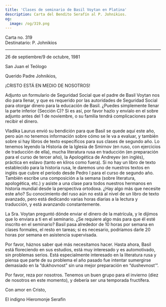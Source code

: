 ```yaml
---
title: 'Clases de seminario de Basil Voytan en Platina'
description: Carta del Bendito Serafín al P. Johnikios.
og:
  image: /og/319.png
---
```


<div style={{textAlign:'right', fontFamily:'monospace'}}>Carta no. 319</div>
<div style={{textAlign:'left', fontFamily:'monospace'}}>Destinatario: P. Johnikios</div>

---

26 de septiembre/9 de octubre, 1981

San Juan el Teólogo

Querido Padre Johnikios,

¡CRISTO ESTÁ EN MEDIO DE NOSOTROS!

Adjunto un formulario de Seguridad Social que el padre de Basil Voytan nos dio para llenar, y que es requerido por las autoridades de Seguridad Social para otorgar dinero para la educación de Basil. ¿Puedes simplemente llenar la parte inferior (Sección С)? Si es así, por favor hazlo y envíalo en el sobre adjunto antes del 1 de noviembre, o su familia tendrá complicaciones para recibir el dinero.

Vladika Laurus envió su bendición para que Basil se quede aquí este año, pero aún no tenemos información sobre cómo se le va a evaluar, y también sobre si hay libros de texto específicos para sus clases de segundo año. Lo tenemos leyendo la Historia de la Iglesia de Smirnov (en ruso, con ejercicios de traducción de ella), mucha literatura rusa en traducción (en preparación para el curso de tercer año), la Apologética de Andreyev (en inglés), práctica en eslavo (tanto en kliros como fuera). Si no hay un libro de texto establecido para la historia rusa, le daremos uno de nuestros textos en inglés que cubre el período desde Pedro I para el curso de segundo año. También escribe una composición a la semana (sobre literatura, apologética, etc.) y asiste a una clase para todos nuestros hermanos en historia mundial desde la perspectiva ortodoxa. ¿Hay algo más que necesite este año? Su conocimiento del ruso aún no está al nivel de un libro de texto avanzado, pero está dedicando varias horas diarias a la lectura y traducción, y está avanzando constantemente.

La Sra. Voytan preguntó dónde enviar el dinero de la matrícula, y le dijimos que lo enviara a ti en el seminario. ¿Se requiere algo más para que él esté inscrito en el seminario? Basil pasa alrededor de 10 horas por semana en clases formales, el resto en tareas; si es necesario, podríamos darle 20 horas por semana en asistencia supervisada.

Por favor, háznos saber qué más necesitamos hacer. Hasta ahora, Basil está floreciendo en sus estudios, está muy interesado y es automotivado, sin problemas serios. Está especialmente interesado en la literatura rusa y piensa que parte de su problema el año pasado fue intentar sumergirse demasiado en la “dukhovnost” sin una mejor preparación en “dushevnost’”.

Por favor, reza por nosotros. Tenemos un buen grupo para el invierno (diez de nosotros en este momento), y debería ser una temporada fructífera.

Con amor en Cristo,

El indigno Hieromonje Serafín